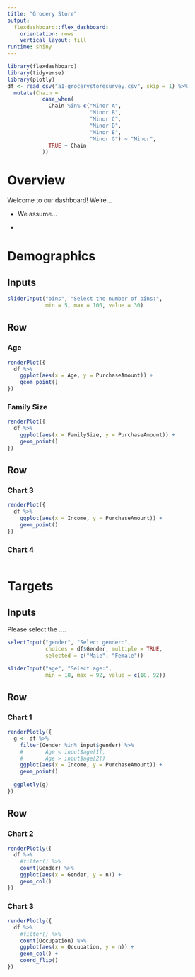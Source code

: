 ```yaml
---
title: "Grocery Store"
output: 
  flexdashboard::flex_dashboard:
    orientation: rows
    vertical_layout: fill
runtime: shiny
---
```


```r
library(flexdashboard)
library(tidyverse)
library(plotly)
df <- read_csv("a1-grocerystoresurvey.csv", skip = 1) %>%
  mutate(Chain = 
           case_when(
             Chain %in% c("Minor A",
                          "Minor B",
                          "Minor C",
                          "Minor D",
                          "Minor E",
                          "Minor G") ~ "Minor",
             TRUE ~ Chain
           ))
```

Overview
=======================================================================


Welcome to our dashboard! We're...

* We assume...

* 

Demographics
=======================================================================

Inputs {.sidebar}
-------------------------------------

```r
sliderInput("bins", "Select the number of bins:",
            min = 5, max = 100, value = 30)
```


Row
-------------------------------------
    
### Age
    
```r
renderPlot({
  df %>%
    ggplot(aes(x = Age, y = PurchaseAmount)) +
    geom_point()
})
```
 
### Family Size
    
```r
renderPlot({
  df %>%
    ggplot(aes(x = FamilySize, y = PurchaseAmount)) +
    geom_point()
})
``` 

Row
-------------------------------------
    
### Chart 3
    
```r
renderPlot({
  df %>%
    ggplot(aes(x = Income, y = PurchaseAmount)) +
    geom_point()
})
```
    
### Chart 4

```r
```


Targets
=======================================================================

Inputs {.sidebar}
-------------------------------------

Please select the ....

```r
selectInput("gender", "Select gender:",
            choices = df$Gender, multiple = TRUE,
            selected = c("Male", "Female"))

sliderInput("age", "Select age:",
            min = 18, max = 92, value = c(18, 92))
```

Row {data-height=500}
-------------------------------------

### Chart 1

```r
renderPlotly({
  g <- df %>%
    filter(Gender %in% input$gender) %>%
    #       Age < input$age[1], 
    #       Age > input$age[2])
    ggplot(aes(x = Income, y = PurchaseAmount)) +
    geom_point()
  
  ggplotly(g)
})
```

Row {data-height=500}
-------------------------------------
   
### Chart 2

```r
renderPlotly({
  df %>%
    #filter() %>%
    count(Gender) %>%
    ggplot(aes(x = Gender, y = n)) +
    geom_col()
})
```   
    
### Chart 3

```r
renderPlotly({
  df %>%
    #filter() %>%
    count(Occupation) %>%
    ggplot(aes(x = Occupation, y = n)) +
    geom_col() +
    coord_flip()
})
```